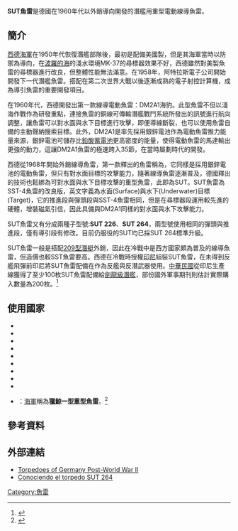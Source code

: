 {{infobox weapon
| name               = SUT魚雷
| image              = 
| image_size         =
| alt                =
| caption            = 
| origin             = {{GER}}
| type               = [[魚雷|魚雷]]
<!-- Type selection -->
| is_ranged          = 
| is_bladed          = 
| is_explosive       = yes
| is_artillery       = 
| is_vehicle         = 
| is_missile         = yes
<!-- Service history -->
| service            = 1967 - 
| used_by            = 見[[SUT魚雷#使用國家|使用國家]]
| wars               = 
<!-- Production history -->
| designer           = {{link-en|阿特拉斯電子公司|Atlas Elektronik}}
| design_date        = 
| manufacturer       = [[AEG|AEG]]
| unit_cost          = 
| production_date    = 1967 - ?
| number             = 
| variants           =
<!-- General specifications -->
| spec_label         = 
| weight             = {{convert|1,414|kg|lb|abbr=on}}
| length             = {{convert|6.080|m|ft|abbr=on}}
| part_length        = 
| width              = 
| height             = 
| diameter           = {{convert|533|mm|inch|abbr=on}}
<!-- Explosive specifications --> 
| filling            = [[黑索金|RDX炸藥]]
| filling_weight     = {{convert|250|kg|lb|abbr=on}}
| detonation         = 撞擊引信／磁氣引信
| yield              = 450公斤[[三硝基甲苯|三硝基甲苯]]
<!-- Vehicle/missile specifications -->
| engine             = 永磁電動馬達<br>驅動同軸反轉螺旋槳
| suspension         = 
| fuel_capacity      = 
| vehicle_range      = 28公里(23節)<br>12公里(35節)
| speed              = 時速{{convert|35|knot|abbr=on}}
| guidance           = 線導
| steering           = 
<!-- Missiles only -->
| wingspan           = 
| propellant         = [[氧化銀電池|銀鋅電池]]
| ceiling            = 
| altitude           = 
| depth              = 450公尺<ref>[https://namu.wiki/w/SUT%20중어뢰 SUT 중어뢰] {{Wayback|url=https://namu.wiki/w/SUT%20%EC%A4%91%EC%96%B4%EB%A2%B0 |date=20210320065757 }}2020-10-11</ref>
| boost              = 
| accuracy           = 
| launch_platform    = 潛艦<br>水面艦
| transport          =
}}

'''SUT魚雷'''是德國{{link-en|阿特拉斯電子公司|Atlas Elektronik}}在1960年代以外銷導向開發的潛艦用重型電動線導魚雷。

==簡介==
[[西德海軍|西德海軍]]在1950年代恢復潛艦部隊後，最初是配備美國製{{link-en|MK 37魚雷|Mark_37_torpedo}}，但是其海軍當時以防禦為導向，在[[波羅的海|波羅的海]]的淺水環境MK-37的尋標器效果不好，西德雖然對美製魚雷的尋標器進行改良，但整體性能無法滿意。在1958年，阿特拉斯電子公司開始開發下一代潛艦魚雷。搭配在第二次世界大戰以後逐漸成熟的電子射控計算機，成為導引魚雷的重要開發項目。

在1960年代，西德開發出第一款線導電動魚雷：DM2A1海豹。此型魚雷不但以淺海作戰作為研發重點，連接魚雷的銅線可傳輸潛艦戰鬥系統所發出的訊號進行航向調整，讓魚雷可以對水面與水下目標進行攻擊，即便導線斷裂，也可以使用魚雷自備的主動聲納搜索目標。此外，DM2A1是率先採用銀鋅電池作為電動魚雷推力能量來源，銀鋅電池可儲存比[[鉛酸蓄電池|鉛酸蓄電池]]更高密度的能量，使得電動魚雷的馬達輸出更強的動力，這讓DM2A1魚雷的極速跨入35節，在當時屬劃時代的開發。

西德從1968年開始外銷線導魚雷，第一款釋出的魚雷稱為{{link-en|SST魚雷|SST_torpedo}}，它同樣是採用銀鋅電池的電動魚雷，但只有對水面目標的攻擊能力，隨著線導魚雷逐漸普及，德國釋出的技術也鬆綁為可對水面與水下目標攻擊的重型魚雷，此即為SUT。SUT魚雷為SST-4魚雷的改良版，英文字義為水面(Surface)與水下(Underwater)目標(Target)，它的推進段與彈頭段與SST-4魚雷相同，但是在尋標器段運用較先進的硬體，增裝磁氣引信，因此具備與DM2A1同樣的對水面與水下攻擊能力。

SUT魚雷又有分成兩種子型號:'''SUT 226'''、'''SUT 264'''，兩型號使用相同的彈頭與推進段，僅有導引段有修改。目前仍服役的SUT均已採SUT 264標準升級。

SUT魚雷一般是搭配[[209型潛艇|209型潛艇]]外銷，因此在冷戰中是西方國家頗為普及的線導魚雷，但造價也較SST魚雷要高。西德在冷戰時授權[[印尼|印尼]]組裝SUT魚雷，在未得到反艦飛彈前印尼將SUT魚雷配備在{{link-id|FPB-57級快速攻擊艇|FPB-57}}作為反艦與反潛武器使用。[[中華民國|中華民國]]從印尼生產線獲得了至少100枚SUT魚雷配備給[[劍龍級潛艦|劍龍級潛艦]]，部份國外軍事期刊則估計實際購入數量為200枚。<ref>{{Cite web |url=https://www.nadir.org/nadir/initiativ/ikrg/buch/register/d003.htm |title=DMT Marinetechnik GmbH (1990-92) |accessdate=2020-07-19 |archive-date=2020-07-19 |archive-url=https://web.archive.org/web/20200719195627/https://www.nadir.org/nadir/initiativ/ikrg/buch/register/d003.htm |dead-url=no }}</ref>

==使用國家==
*{{COL}}
*{{CHI}}
*{{ECU}}
*{{EGY}}
*{{GRE}}
*{{IND}}
*{{IDN}}
*{{KOR}}
*{{PER}}
*{{ROC}}：[[中華民國海軍|海軍]]稱為'''獵鯨一型重型魚雷'''。<ref>{{Cite web |url=https://news.ltn.com.tw/news/politics/breakingnews/3174902 |title=台海軍情》重型魚雷威力強大 海軍256戰隊至少5次以魚雷擊沉靶艦 |accessdate=2020-07-19 |archive-date=2020-07-06 |archive-url=https://web.archive.org/web/20200706075110/https://news.ltn.com.tw/news/politics/breakingnews/3174902 |dead-url=no }}</ref>

==參考資料==
{{reflist}}
==外部連結==
*[http://www.navweaps.com/Weapons/WTGER_PostWWII.php Torpedoes of Germany Post-World War II]{{Wayback|url=http://www.navweaps.com/Weapons/WTGER_PostWWII.php |date=20181014085232 }}
*[https://desarrolloydefensa.blogspot.com/2011/11/conociendo-el-torpedo-sut-264.html Conociendo el torpedo SUT 264‏]{{Wayback|url=https://desarrolloydefensa.blogspot.com/2011/11/conociendo-el-torpedo-sut-264.html |date=20200707135659 }}

[[Category:魚雷|Category:魚雷]]